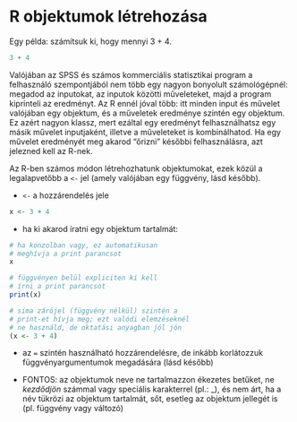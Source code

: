 # R objektumok létrehozása

Egy példa: számítsuk ki, hogy mennyi 3 + 4.
```r
3 + 4
```

Valójában az SPSS és számos kommerciális statisztikai program a felhasználó
szempontjából nem több egy nagyon bonyolult számológépnél: megadod az inputokat,
az inputok közötti műveleteket, majd a program kiprinteli az eredményt. Az R ennél jóval több: itt minden input és művelet valójában egy objektum, és a műveletek eredménye szintén egy objektum. Ez azért nagyon klassz, mert ezáltal egy eredményt
felhasználhatsz egy másik művelet inputjaként, illetve a műveleteket is kombinálhatod. Ha egy művelet eredményét meg akarod "őrizni" későbbi felhasználásra, azt jelezned kell az R-nek. 

Az R-ben számos módon létrehozhatunk objektumokat, ezek közül a legalapvetőbb
a `<-` jel (amely valójában egy függvény, lásd később).

- `<-` a hozzárendelés jele
```r
x <- 3 + 4
```

- ha ki akarod íratni egy objektum tartalmát:
```r
# ha konzolban vagy, ez automatikusan 
# meghívja a print parancsot
x

# függvényen belül expliciten ki kell 
# írni a print parancsot
print(x) 

# sima zárójel (függvény nélkül) szintén a 
# print-et hívja meg; ezt valódi elemzéseknél 
# ne használd, de oktatási anyagban jól jön
(x <- 3 + 4) 
```

- az `=` szintén használható hozzárendelésre, de inkább korlátozzuk függvényargumentumok megadására (lásd később)

- FONTOS: az objektumok neve ne tartalmazzon ékezetes betűket, ne *kezdődjön* számmal vagy speciális karakterrel (pl.: _), és nem árt, ha a név tükrözi az objektum tartalmát, sőt, esetleg az objektum jellegét is (pl. függvény vagy változó)

